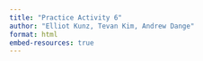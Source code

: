 ```yaml
---
title: "Practice Activity 6"
author: "Elliot Kunz, Tevan Kim, Andrew Dange"
format: html
embed-resources: true
---
```


